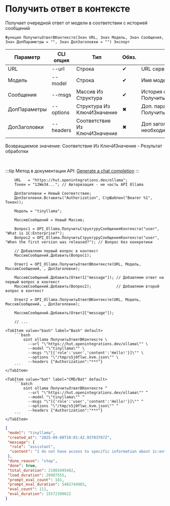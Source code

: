 ﻿---
sidebar_position: 3
description: Получить ответ в контексте и другие функции для работы с Ollama в Открытом пакете интеграций - бесплатной open-source библиотеке интеграций для 1С:Предприятие 8, OneScript и CLI
keywords: [1C, 1С, 1С:Предприятие, 1С:Предприятие 8.3, API, Интеграция, Сервисы, Обмен, OneScript, CLI, Ollama]
---


# Получить ответ в контексте
 Получает очередной ответ от модели в соответствии с историей сообщений



`Функция ПолучитьОтветВКонтексте(Знач URL, Знач Модель, Знач Сообщения, Знач ДопПараметры = "", Знач ДопЗаголовки = "") Экспорт`

  | Параметр | CLI опция | Тип | Обяз. | Назначение |
  |-|-|-|-|-|
  | URL | --url | Строка | &#x2714; | URL сервера Ollama |
  | Модель | --model | Строка | &#x2714; | Имя модели |
  | Сообщения | --msgs | Массив Из Структура | &#x2714; | История сообщений. См. ПолучитьСтруктуруСообщенияКонтекста |
  | ДопПараметры | --options | Структура Из КлючИЗначение | &#x2716; | Доп. параметры. См. ПолучитьСтруктуруПараметровЗапроса |
  | ДопЗаголовки | --headers | Соответствие Из КлючИЗначение | &#x2716; | Доп заголовки запроса, если необходимо |

  
  Возвращаемое значение:   Соответствие Из КлючИЗначение - Результат обработки

<br/>

:::tip
Метод в документации API: [Generate a chat completion](https://github.com/ollama/ollama/blob/main/docs/api.md#generate-a-chat-completion)
:::
<br/>



```bsl title="Пример использования для 1С:Предприятие/OneScript"
    URL   = "https://hut.openintegrations.dev/ollama";
    Токен = "12We34..."; // Авторизация - не часть API Ollama

    ДопЗаголовки = Новый Соответствие;
    ДопЗаголовки.Вставить("Authorization", СтрШаблон("Bearer %1", Токен));

    Модель = "tinyllama";

    МассивСообщений = Новый Массив;

    Вопрос1 = OPI_Ollama.ПолучитьСтруктуруСообщенияКонтекста("user", "What is 1C:Enterprise?");
    Вопрос2 = OPI_Ollama.ПолучитьСтруктуруСообщенияКонтекста("user", "When the first version was released?"); // Вопрос без конкретики

    // Добавляем первый вопрос в контекст
    МассивСообщений.Добавить(Вопрос1);

    Ответ1 = OPI_Ollama.ПолучитьОтветВКонтексте(URL, Модель, МассивСообщений, , ДопЗаголовки);

    МассивСообщений.Добавить(Ответ1["message"]); // Добавляем ответ на первый вопрос в контекст
    МассивСообщений.Добавить(Вопрос2);           // Добавляем второй вопрос в контекст

    Ответ2 = OPI_Ollama.ПолучитьОтветВКонтексте(URL, Модель, МассивСообщений, , ДопЗаголовки);

    МассивСообщений.Добавить(Ответ2["message"]);

    // ...
```
    

 <Tabs>
  
    <TabItem value="bash" label="Bash" default>
        ```bash
            oint ollama ПолучитьОтветВКонтексте \
              --url "\"https://hut.openintegrations.dev/ollama\"" \
              --model "\"tinyllama\"" \
              --msgs "\"[{'role':'user','content':'Hello!'}]\"" \
              --options "\"/tmp/s5j0flwc.kvm.json\"" \
              --headers {"Authorization":"***"}
        ```
    </TabItem>
  
    <TabItem value="bat" label="CMD/Bat" default>
        ```batch
            oint ollama ПолучитьОтветВКонтексте ^
              --url "\"https://hut.openintegrations.dev/ollama\"" ^
              --model "\"tinyllama\"" ^
              --msgs "\"[{'role':'user','content':'Hello!'}]\"" ^
              --options "\"/tmp/s5j0flwc.kvm.json\"" ^
              --headers {"Authorization":"***"}
        ```
    </TabItem>
</Tabs>


```json title="Результат"
{
 "model": "tinyllama",
 "created_at": "2025-09-08T10:01:42.93703767Z",
 "message": {
  "role": "assistant",
  "content": "I do not have access to specific information about 1c:enterprise. However, according to its official website, 1c:enterprise has been developed and released for public use since the initial development in 2009. The latest version of 1c:enterprise may have undergone minor updates or improvements since then. It's best to check the official website for the most up-to-date information on when the next version was released, including any changes or enhancements made since the initial development."
 },
 "done_reason": "stop",
 "done": true,
 "total_duration": 21003495482,
 "load_duration": 20987555,
 "prompt_eval_count": 181,
 "prompt_eval_duration": 5402744965,
 "eval_count": 111,
 "eval_duration": 15572390622
}
```
